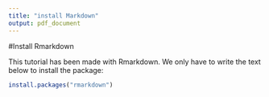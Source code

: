```yaml
---
title: "install Markdown"
output: pdf_document
---
```


#Install Rmarkdown

This tutorial has been made with Rmarkdown. We only have to write the text below to install the package:

```r
install.packages("rmarkdown")

```
